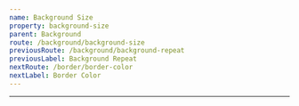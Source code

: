 ```yaml
---
name: Background Size
property: background-size
parent: Background
route: /background/background-size
previousRoute: /background/background-repeat
previousLabel: Background Repeat
nextRoute: /border/border-color
nextLabel: Border Color
---
```




<UtilityInfo pattern="bg-{auto|cover|contain}" />

---

<Grid minWidth="200px">
  <InfoBox pattern="bg-auto">
    <Box
      className="h-32 rounded bg-auto"
      style={{
        backgroundImage:
          "url(https://images.unsplash.com/photo-1453872302360-eed3c5f8ff66?ixlib=rb-1.2.1&q=80&fm=jpg&crop=entropy&cs=tinysrgb&w=1080&fit=max&ixid=eyJhcHBfaWQiOjF9)",
      }}
    />
  </InfoBox>
  <InfoBox pattern="bg-cover">
    <Box
      className="h-32 rounded bg-cover"
      style={{
        backgroundImage:
          "url(https://images.unsplash.com/photo-1453872302360-eed3c5f8ff66?ixlib=rb-1.2.1&q=80&fm=jpg&crop=entropy&cs=tinysrgb&w=1080&fit=max&ixid=eyJhcHBfaWQiOjF9)",
      }}
    />
  </InfoBox>
  <InfoBox pattern="bg-contain">
    <Box
      className="h-32 rounded bg-contain"
      style={{
        backgroundImage:
          "url(https://images.unsplash.com/photo-1453872302360-eed3c5f8ff66?ixlib=rb-1.2.1&q=80&fm=jpg&crop=entropy&cs=tinysrgb&w=1080&fit=max&ixid=eyJhcHBfaWQiOjF9)",
      }}
    />
  </InfoBox>
</Grid>
